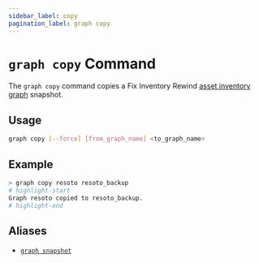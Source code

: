 ```yaml
---
sidebar_label: copy
pagination_label: graph copy
---
```


# `graph copy` Command

The `graph copy` command copies a Fix Inventory Rewind [asset inventory graph](../../../concepts/asset-inventory-graph/index.mdx) snapshot.

## Usage

```bash
graph copy [--force] [from_graph_name] <to_graph_name>
```

## Example

```bash
> graph copy resoto resoto_backup
# highlight-start
Graph resoto copied to resoto_backup.
# highlight-end
```

## Aliases

- [`graph snapshot`](./snapshot.mdx)
